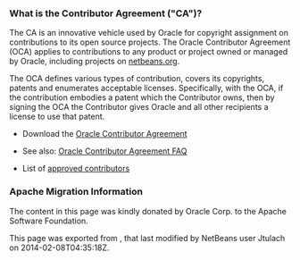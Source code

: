 <!--

    Licensed to the Apache Software Foundation (ASF) under one
    or more contributor license agreements.  See the NOTICE file
    distributed with this work for additional information
    regarding copyright ownership.  The ASF licenses this file
    to you under the Apache License, Version 2.0 (the
    "License"); you may not use this file except in compliance
    with the License.  You may obtain a copy of the License at

      http://www.apache.org/licenses/LICENSE-2.0

    Unless required by applicable law or agreed to in writing,
    software distributed under the License is distributed on an
    "AS IS" BASIS, WITHOUT WARRANTIES OR CONDITIONS OF ANY
    KIND, either express or implied.  See the License for the
    specific language governing permissions and limitations
    under the License.

-->

===What is the Contributor Agreement ("CA")?===

The CA is an innovative vehicle used by Oracle for copyright assignment on contributions to its open source projects. The Oracle Contributor Agreement (OCA) applies to contributions to any product or project owned or managed by Oracle, including projects on [http://netbeans.org/projects netbeans.org].

The OCA defines various types of contribution, covers its copyrights, patents and enumerates acceptable licenses. Specifically, with the OCA, if the contribution embodies a patent which the Contributor owns, then by signing the OCA the Contributor gives Oracle and all other recipients a license to use that patent.

* Download the [http://oss.oracle.com/oca.pdf Oracle Contributor Agreement]

* See also: [http://www.oracle.com/technetwork/oca-faq-405384.pdf Oracle Contributor Agreement FAQ]

* List of [https://netbeans.org/about/legal/approved-contributors.html approved contributors]

===Apache Migration Information===

The content in this page was kindly donated by Oracle Corp. to the
Apache Software Foundation.

This page was exported from , 
that last modified by NetBeans user Jtulach 
on 2014-02-08T04:35:18Z.

